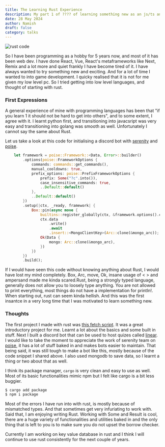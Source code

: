 ```yaml
---
title: The Learning Rust Experience 
description: My part 1 of ???? of learning something new as an js/ts andy.
date: 28 May 2024
author: Namish 
draft: false
category: talks
---
```


![rust code](/rust-1.png)

So I have been programming as a hobby for 5 years now, and most of it has been web dev. I have done React, Vue, React's metaframeworks like Next, Remix and a lot more and quiet frankly I have become tired of it. I have always wanted to try something new and exciting. And for a lot of time I wanted to into game development. I quicky realised that it is not for me given my low level pc. So I tried getting into low level languages, and thought of starting with rust.

### First Expressions

A general experience of mine with programming languages has been that "if you learn 1 it should not be hard to get into others", and to some extent, I agree with it. I learnt python first, and transitioning into javacsript was very easy and transitioning into golang was smooth as well. Unfortunately I cannot say the same about Rust.

Let us take a look at this code for initialising a discord bot with [serenity](https://github.com/serenity-rs/serenity) and [poise](https://github.com/serenity-rs/poise).

```rust title="hello.rs"
    let framework = poise::Framework::<Data, Error>::builder()
        .options(poise::FrameworkOptions {
            commands: commands::get_commands(),
            manual_cooldowns: true,
            prefix_options: poise::PrefixFrameworkOptions {
                prefix: Some("?c".into()),
                case_insensitive_commands: true,
                ..Default::default()
            },
            ..Default::default()
        })
        .setup(|ctx, _ready, framework| {
            Box::pin(async move {
                builtins::register_globally(ctx, &framework.options().commands).await?;
                ctx.data
                    .write()
                    .await
                    .insert::<MongoClientKey>(Arc::clone(&mongo_arc));
                Ok(Data {
                    mongo: Arc::clone(&mongo_arc),
                })
            })
        })
        .build();
```

If I would have seen this code without knowing anything about Rust, I would have lost my mind completely. Box, Arc, move, Ok, insane usage of < > and ampersand made me kinda scared.Rust, being a strongly typed language, generally does not allow you to loosely type anything. You are not allowed to print everything, most things do not have a implementation for println!. When starting out, rust can seem kinda hellish. And this was the first insantce in a very long time that I was motivated to learn something new.

### Thoughts

The first project I made with rust was [this fetch script](https://github.com/chadcat7/fetch.rs). It was a great introductory project for me. Learnt a lot about the basics and some built in stuff.
Next I built a discord bot that can be used to host quizes called [linear](https://github.com/chadcat7/linear). I would like to take the moment to appreciate the work of serenity team on [poise](https://github.com/serenity-rs/poise), it has a lot of stuff baked in and makes bots easier to maintain. That being said, it was still tough to make a bot like this, mostly because of the code snippet I shared above. I also used mongodb to save data, so I learnt a thing or two about that as well.

I think its package manager, `cargo` is very clean and easy to use as well. Most of its basic functionalities mimic npm but I felt like cargo is a bit less buggier.

```bash
$ cargo add package
$ npm i package
```


Most of the errors I have run into with rust, is mostly because of mismatched types. And that sometimes get very infuriating to work with. Said that, I am enjoying writing Rust. Working with Some and Result is cool, there are a huge variety of functionalities and utilities baked in and the only thing that is left to you is to make sure you do not upset the borrow checker.

Currently I am working on key value database in rust and I think I will continue to use rust consistently for the next couple of years.
